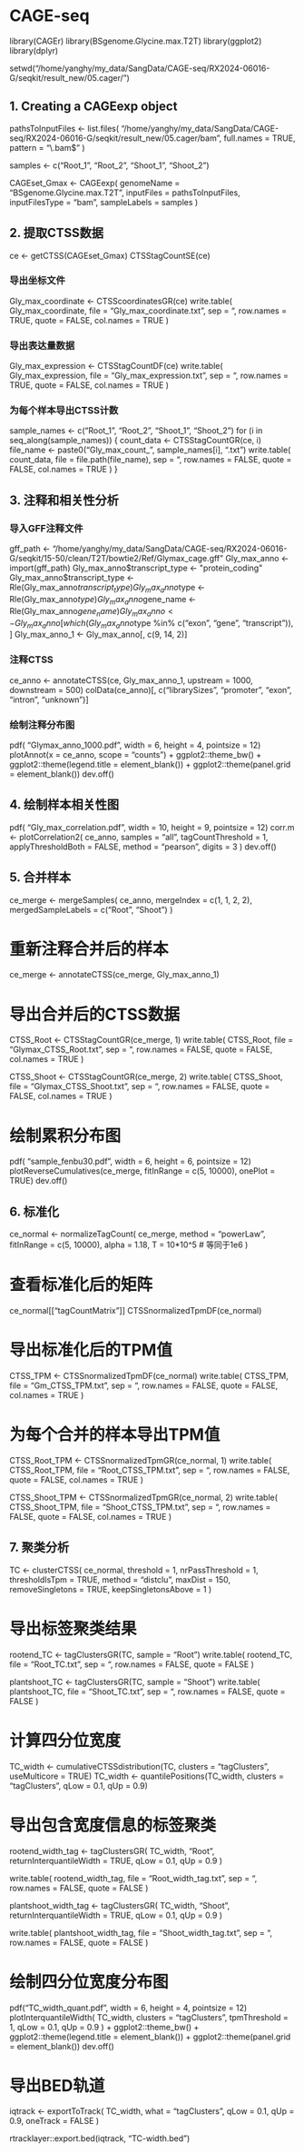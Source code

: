 # CAGE-seq
library(CAGEr)
library(BSgenome.Glycine.max.T2T)
library(ggplot2)
library(dplyr)

setwd("/home/yanghy/my_data/SangData/CAGE-seq/RX2024-06016-G/seqkit/result_new/05.cager/")

## 1. Creating a CAGEexp object
pathsToInputFiles <- list.files(
  "/home/yanghy/my_data/SangData/CAGE-seq/RX2024-06016-G/seqkit/result_new/05.cager/bam", 
  full.names = TRUE,
  pattern = "\\.bam$"
)

samples <- c("Root_1", "Root_2", "Shoot_1", "Shoot_2")

CAGEset_Gmax <- CAGEexp(
  genomeName = "BSgenome.Glycine.max.T2T",
  inputFiles = pathsToInputFiles,
  inputFilesType = "bam",
  sampleLabels = samples
)

## 2. 提取CTSS数据
ce <- getCTSS(CAGEset_Gmax)
CTSStagCountSE(ce)

### 导出坐标文件
Gly_max_coordinate <- CTSScoordinatesGR(ce)
write.table(
  Gly_max_coordinate, 
  file = "Gly_max_coordinate.txt", 
  sep = "\t", 
  row.names = TRUE,
  quote = FALSE,
  col.names = TRUE
)

### 导出表达量数据
Gly_max_expression <- CTSStagCountDF(ce)
write.table(
  Gly_max_expression, 
  file = "Gly_max_expression.txt", 
  sep = "\t", 
  row.names = TRUE,
  quote = FALSE,
  col.names = TRUE
)

### 为每个样本导出CTSS计数
sample_names <- c("Root_1", "Root_2", "Shoot_1", "Shoot_2")
for (i in seq_along(sample_names)) {
  count_data <- CTSStagCountGR(ce, i)
  file_name <- paste0("Gly_max_count_", sample_names[i], ".txt")
  write.table(
    count_data,
    file = file.path(file_name),
    sep = "\t",
    row.names = FALSE,
    quote = FALSE,
    col.names = TRUE
  )
}

## 3. 注释和相关性分析
### 导入GFF注释文件
gff_path <- "/home/yanghy/my_data/SangData/CAGE-seq/RX2024-06016-G/seqkit/15-50/clean/T2T/bowtie2/Ref/Glymax_cage.gff"
Gly_max_anno <- import(gff_path)
Gly_max_anno$transcript_type <- "protein_coding"
Gly_max_anno$transcript_type <- Rle(Gly_max_anno$transcript_type)
Gly_max_anno$type <- Rle(Gly_max_anno$type)
Gly_max_anno$gene_name <- Rle(Gly_max_anno$gene_name)
Gly_max_anno <- Gly_max_anno[which(Gly_max_anno$type %in% c("exon", "gene", "transcript")), ]
Gly_max_anno_1 <- Gly_max_anno[, c(9, 14, 2)]

### 注释CTSS
ce_anno <- annotateCTSS(ce, Gly_max_anno_1, upstream = 1000, downstream = 500)
colData(ce_anno)[, c("librarySizes", "promoter", "exon", "intron", "unknown")]

### 绘制注释分布图
pdf( "Glymax_anno_1000.pdf", width = 6, height = 4, pointsize = 12)
plotAnnot(x = ce_anno, scope = "counts") + 
  ggplot2::theme_bw() + 
  ggplot2::theme(legend.title = element_blank()) +
  ggplot2::theme(panel.grid = element_blank())
dev.off()

## 4. 绘制样本相关性图
pdf( "Gly_max_correlation.pdf", width = 10, height = 9, pointsize = 12)
corr.m <- plotCorrelation2(
  ce_anno, 
  samples = "all", 
  tagCountThreshold = 1, 
  applyThresholdBoth = FALSE,
  method = "pearson",
  digits = 3
)
dev.off()

## 5. 合并样本
ce_merge <- mergeSamples(
  ce_anno, 
  mergeIndex = c(1, 1, 2, 2),
  mergedSampleLabels = c("Root", "Shoot")
)

# 重新注释合并后的样本
ce_merge <- annotateCTSS(ce_merge, Gly_max_anno_1)

# 导出合并后的CTSS数据
CTSS_Root <- CTSStagCountGR(ce_merge, 1)
write.table(
  CTSS_Root, 
  file = "Glymax_CTSS_Root.txt", 
  sep = "\t", 
  row.names = FALSE, 
  quote = FALSE,
  col.names = TRUE
)

CTSS_Shoot <- CTSStagCountGR(ce_merge, 2)
write.table(
  CTSS_Shoot, 
  file = "Glymax_CTSS_Shoot.txt", 
  sep = "\t", 
  row.names = FALSE, 
  quote = FALSE,
  col.names = TRUE
)

# 绘制累积分布图
pdf( "sample_fenbu30.pdf", width = 6, height = 6, pointsize = 12)
plotReverseCumulatives(ce_merge, fitInRange = c(5, 10000), onePlot = TRUE)
dev.off()

## 6. 标准化
ce_normal <- normalizeTagCount(
  ce_merge,
  method = "powerLaw",
  fitInRange = c(5, 10000),
  alpha = 1.18,
  T = 10*10^5  # 等同于1e6
)

# 查看标准化后的矩阵
ce_normal[["tagCountMatrix"]]
CTSSnormalizedTpmDF(ce_normal)

# 导出标准化后的TPM值
CTSS_TPM <- CTSSnormalizedTpmDF(ce_normal)
write.table(
  CTSS_TPM, 
  file = "Gm_CTSS_TPM.txt", 
  sep = "\t", 
  row.names = FALSE,
  quote = FALSE,
  col.names = TRUE
)

# 为每个合并的样本导出TPM值
CTSS_Root_TPM <- CTSSnormalizedTpmGR(ce_normal, 1)
write.table(
  CTSS_Root_TPM, 
  file = "Root_CTSS_TPM.txt", 
  sep = "\t", 
  row.names = FALSE,
  quote = FALSE,
  col.names = TRUE
)

CTSS_Shoot_TPM <- CTSSnormalizedTpmGR(ce_normal, 2)
write.table(
  CTSS_Shoot_TPM, 
  file = "Shoot_CTSS_TPM.txt", 
  sep = "\t", 
  row.names = FALSE,
  quote = FALSE,
  col.names = TRUE
)

## 7. 聚类分析
TC <- clusterCTSS(
  ce_normal,
  threshold = 1,
  nrPassThreshold = 1,
  thresholdIsTpm = TRUE,
  method = "distclu",
  maxDist = 150,
  removeSingletons = TRUE,
  keepSingletonsAbove = 1
)

# 导出标签聚类结果
rootend_TC <- tagClustersGR(TC, sample = "Root")
write.table(
  rootend_TC, 
  file = "Root_TC.txt", 
  sep = "\t", 
  row.names = FALSE,
  quote = FALSE
)

plantshoot_TC <- tagClustersGR(TC, sample = "Shoot")
write.table(
  plantshoot_TC, 
  file = "Shoot_TC.txt", 
  sep = "\t", 
  row.names = FALSE,
  quote = FALSE
)

# 计算四分位宽度
TC_width <- cumulativeCTSSdistribution(TC, clusters = "tagClusters", useMulticore = TRUE)
TC_width <- quantilePositions(TC_width, clusters = "tagClusters", qLow = 0.1, qUp = 0.9)

# 导出包含宽度信息的标签聚类
rootend_width_tag <- tagClustersGR(
  TC_width, 
  "Root",
  returnInterquantileWidth = TRUE,
  qLow = 0.1,
  qUp = 0.9
)

write.table(
  rootend_width_tag, 
  file = "Root_width_tag.txt", 
  sep = "\t", 
  row.names = FALSE,
  quote = FALSE
)

plantshoot_width_tag <- tagClustersGR(
  TC_width, 
  "Shoot",
  returnInterquantileWidth = TRUE,
  qLow = 0.1,
  qUp = 0.9
)

write.table(
  plantshoot_width_tag, 
  file = "Shoot_width_tag.txt", 
  sep = "\t", 
  row.names = FALSE,
  quote = FALSE
)

# 绘制四分位宽度分布图
pdf("TC_width_quant.pdf", width = 6, height = 4, pointsize = 12)
plotInterquantileWidth(
  TC_width, 
  clusters = "tagClusters", 
  tpmThreshold = 1, 
  qLow = 0.1, 
  qUp = 0.9
) +
  ggplot2::theme_bw() + 
  ggplot2::theme(legend.title = element_blank()) +
  ggplot2::theme(panel.grid = element_blank())
dev.off()

# 导出BED轨道
iqtrack <- exportToTrack(
  TC_width, 
  what = "tagClusters", 
  qLow = 0.1, 
  qUp = 0.9, 
  oneTrack = FALSE
)

rtracklayer::export.bed(iqtrack, "TC-width.bed")

